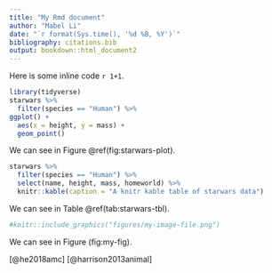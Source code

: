 ```yaml
---
title: "My Rmd document"
author: "Mabel Li"
date: "`r format(Sys.time(), '%d %B, %Y')`"
bibliography: citations.bib
output: bookdown::html_document2
---
```


Here is some inline code `r 1+1`.

```r

library(tidyverse)
starwars %>% 
  filter(species == "Human") %>%
ggplot() + 
  aes(x = height, y = mass) +
  geom_point()

```

We can see in Figure \@ref(fig:starwars-plot).

```r
starwars %>% 
  filter(species == "Human") %>%
  select(name, height, mass, homeworld) %>%
  knitr::kable(caption = "A knitr kable table of starwars data")
```


We can see in Table \@ref(tab:starwars-tbl).


```r

#knitr::include_graphics("figures/my-image-file.png")

```

We can see in Figure \ref@(fig:my-fig).


[@he2018amc]
[@harrison2013animal]

